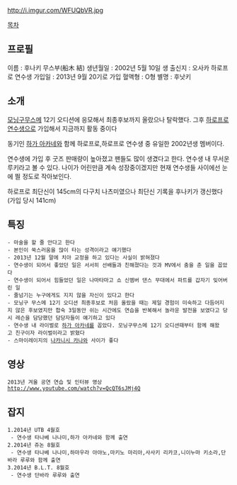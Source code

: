 http://i.imgur.com/WFUQbVR.jpg

[[목차]]

== 프로필 ==
이름 : 후나키 무스부(船木 結)
생년월일 : 2002년 5월 10일 생
출신지 : 오사카
하로프로 연수생 가입일 : 2013년 9월 20기로 가입
혈액형 : O형
별명 : 후낫키

== 소개 ==
[[모닝구무스메]] 12기 오디션에 응모해서 최종후보까지 올랐으나 
탈락했다. 그후 [[하로프로 연수생]]으로 가입해서 지금까지 활동 중이다

동기인 [[하가 아카네]]와 함께 하로프로,하로프로 연수생 중 유일한 2002년생 멤버이다.

연수생에 가입 후 굿즈 판매량이 높아졌고 팬들도 많이 생겼다고 한다.
연수생 내 무서운 루키라고 볼 수 있다.
나이가 어린만큼 계속 성장중이겠지만 현재 연수생들 사이에선 눈에 띌 정도로 작아보인다.

하로프로 최단신이 145cm의 다구치 나츠미였으나 최단신 기록을 후나키가 갱신했다(가입 당시 141cm)

== 특징 ==
 - 마술을 할 줄 안다고 한다
 - 본인이 쑥스러움을 많이 타는 성격이라고 얘기했다
 - 2013년 12월 말에 치아 교정을 하고 있다는 사실이 밝혀졌다
 - 연수생이 되어서 좋았던 일은 서서히 선배들과 친해졌다는 것과 MV에서 춤을 춘 일을 꼽았다
 - 연수생이 되어서 힘들었던 일은 나마타마고 쇼 신멤버 댄스 무대에서 파트를 갑자기 잊어버린 일
 - 줄넘기는 누구에게도 지지 않을 자신이 있다고 한다
 - 모닝구 무스메 12기 오디션 최종후보로 처음 올랐을 때는 제일 경험이 미숙하고 다듬어지지 않은 후보였지만 합숙 3일동안 쉬는 시간에도 연습을 반복해서 놀라운 발전을 보였다고 당시 레슨을 담당했던 담당자들이 얘기하고 있다
 - 연수생 내 라이벌로 [[하가 아카네]]를 꼽았다. 모닝구무스메 12기 오디션때부터 함께 해왔고 친구이자 라이벌이라고 밝혔다
 - 스마이레이지의 [[나카니시 카나]]와 사이가 좋다

== 영상 ==
 2013년 겨울 공연 연습 및 인터뷰 영상
 http://www.youtube.com/watch?v=QcQT6sJMj4Q

== 잡지 ==
 1.2014년 UTB 4월호
  - 연수생 타나베 나나미,하가 아카네와 함께 출연
 2.2014년 쥬논 8월호
  - 연수생 타나베 나나미,하마우라 아야노,마키노 마리아,사사키 리카코,니이누마 키소라,단바라 루루와 함께 출연
 3.2014년 B.L.T. 8월호
  - 연수생 단바라 루루와 출연

